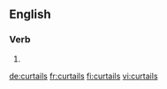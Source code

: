 
==English==

===Verb===
{{head|en|verb form}}

# {{en-third-person singular of|curtail}}

[[de:curtails]]
[[fr:curtails]]
[[fi:curtails]]
[[vi:curtails]]